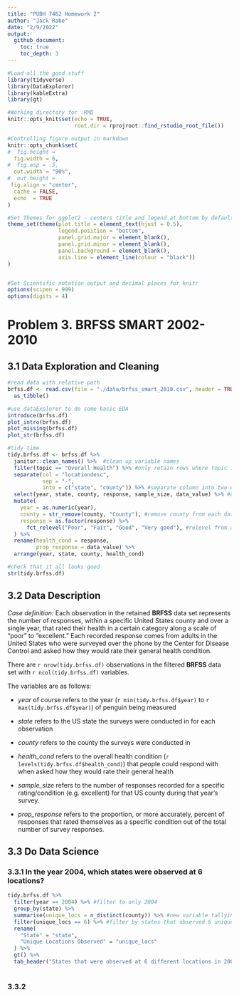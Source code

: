 ```yaml
---
title: "PUBH 7462 Homework 2"
author: "Jack Rabe"
date: "2/9/2022"
output: 
  github_document:
    toc: true
    toc_depth: 3
---
```


```r
#Load all the good stuff
library(tidyverse)
library(DataExplorer)
library(kableExtra)
library(gt)

#Working directory for .RMD
knitr::opts_knit$set(echo = TRUE,
                     root.dir = rprojroot::find_rstudio_root_file())

#Controlling figure output in markdown
knitr::opts_chunk$set(
#  fig.height =   
  fig.width = 6,
#  fig.asp = .5,
  out.width = "90%",
#  out.height = 
 fig.align = "center",
  cache = FALSE,
  echo  = TRUE
)

#Set Themes for ggplot2 - centers title and legend at bottom by default and edit background
theme_set(theme(plot.title = element_text(hjust = 0.5),
                legend.position = "bottom", 
                panel.grid.major = element_blank(), 
                panel.grid.minor = element_blank(),
                panel.background = element_blank(), 
                axis.line = element_line(colour = "black"))
)


#Set Scientific notation output and decimal places for knitr
options(scipen = 999)
options(digits = 4)
```


# Problem 3. BRFSS SMART 2002-2010

## 3.1 Data Exploration and Cleaning

```r
#read data with relative path
brfss.df <- read.csv(file = "./data/brfss_smart_2010.csv", header = TRUE) %>% 
  as_tibble()
```


```r
#use dataExplorer to do some basic EDA
introduce(brfss.df) 
plot_intro(brfss.df)
plot_missing(brfss.df)
plot_str(brfss.df)
```



```r
#tidy time
tidy.brfss.df <- brfss.df %>% 
  janitor::clean_names() %>%  #clean up variable names
  filter(topic == "Overall Health") %>% #only retain rows where topic is overall health
  separate(col = "locationdesc",
           sep = "-",
           into = c("state", "county")) %>% #separate column into two distinct variables, "state" and "county"
  select(year, state, county, response, sample_size, data_value) %>% #only retain some of the columns for working with data
  mutate(
    year = as.numeric(year),
    county = str_remove(county, "County"), #remove county from each data entry
    response = as.factor(response) %>% 
      fct_relevel("Poor", "Fair", "Good", "Very good"), #relevel from alphabetical to poor - excellent scale
  ) %>% 
  rename(health_cond = response,
         prop_response = data_value) %>% 
  arrange(year, state, county, health_cond)

#check that it all looks good
str(tidy.brfss.df)


```


## 3.2 Data Description

*Case definition*: Each observation in the retained **BRFSS** data set represents the number of responses, within a specific United States county and over a single year, that rated their health in a certain category along a scale of "poor" to "excellent." Each recorded response comes from adults in the United States who were surveyed over the phone by the Center for Disease Control and asked how they would rate their general health condition.

There are `r nrow(tidy.brfss.df)` observations in the filtered **BRFSS** data set with `r ncol(tidy.brfss.df)` variables.


The variables are as follows:

- *year* of course refers to the year (`r min(tidy.brfss.df$year)` to `r max(tidy.brfss.df$year)`) of penguin being measured

- *state* refers to the US state the surveys were conducted in for each observation

- *county* refers to the county the surveys were conducted in

- *health_cond* refers to the overall health condition (`r levels(tidy.brfss.df$health_cond)`) that people could respond with when asked how they would rate their general health

- *sample_size* refers to the number of responses recorded for a specific rating/condition (e.g. excellent) for that US county during that year's survey.

- *prop_response* refers to the proportion, or more accurately, percent of responses that rated themselves as a specific condition out of the total number of survey responses.


## 3.3 Do Data Science

### 3.3.1 In the year 2004, which states were observed at 6 locations?

```r
tidy.brfss.df %>% 
  filter(year == 2004) %>% #filter to only 2004
  group_by(state) %>% 
  summarise(unique_locs = n_distinct(county)) %>% #new variable tallying number of unique county locations observed in each state
  filter(unique_locs == 6) %>% #filter by states that observed 6 unique county locations in 2004
  rename(
    "State" = "state",
    "Unique Locations Observed" = "unique_locs"
  ) %>% 
  gt() %>% 
  tab_header("States that were observed at 6 different locations in 2004")
  
```



### 3.3.2 